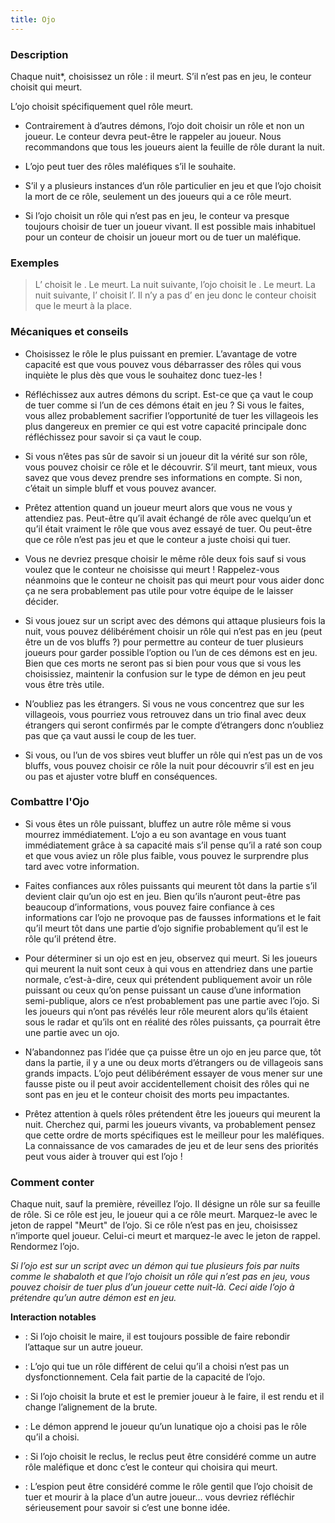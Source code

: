 ```yaml
---
title: Ojo
---
```



<Role OJO header />

### Description

Chaque nuit*, choisissez un rôle : il meurt. S’il n’est pas en jeu, le conteur choisit qui meurt.

L’ojo choisit spécifiquement quel rôle meurt.

-	Contrairement à d’autres démons, l’ojo doit choisir un rôle et non un joueur. Le conteur devra peut-être le rappeler au joueur. Nous recommandons que tous les joueurs aient la feuille de rôle durant la nuit.

-	L’ojo peut tuer des rôles maléfiques s’il le souhaite.

-	S’il y a plusieurs instances d’un rôle particulier en jeu et que l’ojo choisit la mort de ce rôle, seulement un des joueurs qui a ce rôle meurt.

-	Si l’ojo choisit un rôle qui n’est pas en jeu, le conteur va presque toujours choisir de tuer un joueur vivant. Il est possible mais inhabituel pour un conteur de choisir un joueur mort ou de tuer un maléfique.

### Exemples

> L’<Role OJO /> choisit le <Role MEDECIN_DE_PESTE />. Le <Role MEDECIN_DE_PESTE /> meurt. La nuit suivante, l’ojo choisit le <Role CULTIVATEUR_DE_PAVOT />. Le <Role CULTIVATEUR_DE_PAVOT /> meurt. La nuit suivante, l’<Role OJO /> choisit l’<Role EMPATHIQUE />. Il n’y a pas d’<Role EMPATHIQUE /> en jeu donc le conteur choisit que le <Role SHUGENJA /> meurt à la place.

### Mécaniques et conseils

- Choisissez le rôle le plus puissant en premier. L’avantage de votre capacité est que vous pouvez vous débarrasser des rôles qui vous inquiète le plus dès que vous le souhaitez donc tuez-les !

- Réfléchissez aux autres démons du script. Est-ce que ça vaut le coup de tuer comme si l’un de ces démons était en jeu ? Si vous le faites, vous allez probablement sacrifier l’opportunité de tuer les villageois les plus dangereux en premier ce qui est votre capacité principale donc réfléchissez pour savoir si ça vaut le coup.

- Si vous n’êtes pas sûr de savoir si un joueur dit la vérité sur son rôle, vous pouvez choisir ce rôle et le découvrir. S’il meurt, tant mieux, vous savez que vous devez prendre ses informations en compte. Si non, c’était un simple bluff et vous pouvez avancer.

- Prêtez attention quand un joueur meurt alors que vous ne vous y attendiez pas. Peut-être qu’il avait échangé de rôle avec quelqu’un et qu’il était vraiment le rôle que vous avez essayé de tuer. Ou peut-être que ce rôle n’est pas jeu et que le conteur a juste choisi qui tuer. 

- Vous ne devriez presque choisir le même rôle deux fois sauf si vous voulez que le conteur ne choisisse qui meurt ! Rappelez-vous néanmoins que le conteur ne choisit pas qui meurt pour vous aider donc ça ne sera probablement pas utile pour votre équipe de le laisser décider.

- Si vous jouez sur un script avec des démons qui attaque plusieurs fois la nuit, vous pouvez délibérément choisir un rôle qui n’est pas en jeu (peut être un de vos bluffs ?) pour permettre au conteur de tuer plusieurs joueurs pour garder possible l’option ou l’un de ces démons est en jeu. Bien que ces morts ne seront pas si bien pour vous que si vous les choisissiez, maintenir la confusion sur le type de démon en jeu peut vous être très utile.

- N’oubliez pas les étrangers. Si vous ne vous concentrez que sur les villageois, vous pourriez vous retrouvez dans un trio final avec deux étrangers qui seront confirmés par le compte d’étrangers donc n’oubliez pas que ça vaut aussi le coup de les tuer. 

- Si vous, ou l’un de vos sbires veut bluffer un rôle qui n’est pas un de vos bluffs, vous pouvez choisir ce rôle la nuit pour découvrir s’il est en jeu ou pas et ajuster votre bluff en conséquences.

### Combattre l'Ojo

- Si vous êtes un rôle puissant, bluffez un autre rôle même si vous mourrez immédiatement. L‘ojo a eu son avantage en vous tuant immédiatement grâce à sa capacité mais s’il pense qu’il a raté son coup et que vous aviez un rôle plus faible, vous pouvez le surprendre plus tard avec votre information. 

- Faites confiances aux rôles puissants qui meurent tôt dans la partie s’il devient clair qu’un ojo est en jeu. Bien qu’ils n’auront peut-être pas beaucoup d’informations, vous pouvez faire confiance à ces informations car l’ojo ne provoque pas de fausses informations et le fait qu’il meurt tôt dans une partie d’ojo signifie probablement qu’il est le rôle qu’il prétend être. 

- Pour déterminer si un ojo est en jeu, observez qui meurt. Si les joueurs qui meurent la nuit sont ceux à qui vous en attendriez dans une partie normale, c’est-à-dire, ceux qui prétendent publiquement avoir un rôle puissant ou ceux qu’on pense puissant un cause d’une information semi-publique, alors ce n’est probablement pas une partie avec l’ojo. Si les joueurs qui n’ont pas révélés leur rôle meurent alors qu’ils étaient sous le radar et qu’ils ont en réalité des rôles puissants, ça pourrait être une partie avec un ojo. 

- N’abandonnez pas l’idée que ça puisse être un ojo en jeu parce que, tôt dans la partie, il y a une ou deux morts d’étrangers ou de villageois sans grands impacts. L’ojo peut délibérément essayer de vous mener sur une fausse piste ou il peut avoir accidentellement choisit des rôles qui ne sont pas en jeu et le conteur choisit des morts peu impactantes.

- Prêtez attention à quels rôles prétendent être les joueurs qui meurent la nuit. Cherchez qui, parmi les joueurs vivants, va probablement pensez que cette ordre de morts spécifiques est le meilleur pour les maléfiques. La connaissance de vos camarades de jeu et de leur sens des priorités peut vous aider à trouver qui est l’ojo !

### Comment conter

Chaque nuit, sauf la première, réveillez l’ojo. Il désigne un rôle sur sa feuille de rôle. Si ce rôle est jeu, le joueur qui a ce rôle meurt. Marquez-le avec le jeton de rappel "Meurt" de l’ojo. Si ce rôle n’est pas en jeu, choisissez n’importe quel joueur. Celui-ci meurt et marquez-le avec le jeton de rappel. Rendormez l’ojo.

_Si l’ojo est sur un script avec un démon qui tue plusieurs fois par nuits comme le shabaloth et que l’ojo choisit un rôle qui n’est pas en jeu, vous pouvez choisir de tuer plus d’un joueur cette nuit-là. Ceci aide l’ojo à prétendre qu’un autre démon est en jeu._

**Interaction notables**

- <Role MAIRE /> : Si l’ojo choisit le maire, il est toujours possible de faire rebondir l’attaque sur un autre joueur.

- <Role MATHEMATICIEN /> : L’ojo qui tue un rôle différent de celui qu’il a choisi n’est pas un dysfonctionnement. Cela fait partie de la capacité de l’ojo.

- <Role BRUTE /> : Si l’ojo choisit la brute et est le premier joueur à le faire, il est rendu et il change l’alignement de la brute.

- <Role LUNATIQUE /> : Le démon apprend le joueur qu’un lunatique ojo a choisi pas le rôle qu’il a choisi. 

- <Role RECLUS /> : Si l’ojo choisit le reclus, le reclus peut être considéré comme un autre rôle maléfique et donc c’est le conteur qui choisira qui meurt.

- <Role ESPION /> : L’espion peut être considéré comme le rôle gentil que l’ojo choisit de tuer et mourir à la place d’un autre joueur… vous devriez réfléchir sérieusement pour savoir si c’est une bonne idée.
